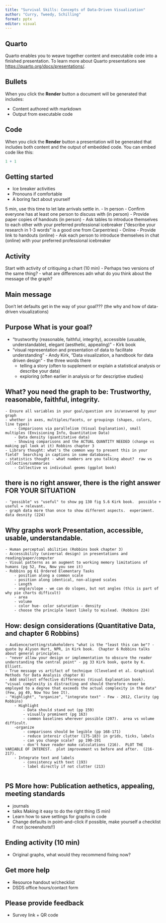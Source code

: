 ```yaml
---
title: "Survival Skills: Concepts of Data-Driven Visualization"
author: "Curry, Tweedy, Schilling"
format: pptx
editor: visual
---
```


## Quarto

Quarto enables you to weave together content and executable code into a finished presentation. To learn more about Quarto presentations see <https://quarto.org/docs/presentations/>.

## Bullets

When you click the **Render** button a document will be generated that includes:

-   Content authored with markdown
-   Output from executable code


## Code

When you click the **Render** button a presentation will be generated that includes both content and the output of embedded code. You can embed code like this:

```r
1 + 1
```



## Getting started
- Ice breaker activities
- Pronouns if comfortable
- A boring fact about yourself


::: {.notes}
5 min, use this time to let late arrivals settle in.
- In person
	- Confirm everyone has at least one person to discuss with (in person)
	- Provide paper copies of handouts (in person)
	- Ask tables to introduce themselves to each other with your preferred professional icebreaker ("describe your research in 1-3 words" is a good one from Carpentries)
- Online
	- Provide link to handouts (online)
	- Ask each person to introduce themselves in chat (online) with your preferred professional icebreaker
:::

## Activity
Start with activity of critiquing a chart (10 min)
- Perhaps two versions of the same thing?
- what are differences adn what do you think about the message of the graph?

## Main message
Don't let defaults get in the way of your goal???  (the why and how of data-driven visualizations)

## Purpose What is your goal?
- "trustworthy (reasonable, faithful, integrity), accessible (usuable, understandable), elegant (aesthetic, appealing)" - Kirk  book
- "visual representation and presentation of data to facilitate understanding" - Andy Kirk, "Data visualization, a handbook for data driven design" - the three words there
	- telling a story (often to supplement or explain a statistical analysis or describe your data)
	- exploring (often earlier in analysis or for descriptive studies)


## What? you need the graph to be: Trustworthy, reasonable, faithful, integrity.
	- Ensure all variables in your goal/question are in/answered by your graph
	- whether in axes, multiples/facets, or groupings (shapes, colors, line types) 
		- Comparisons via parallelism (Visual Explanation), small multiples (Envisioning Info, Quantitative Data)
		- Data density (quantitative data)
		- Showing comparisons and the ACTUAL QUANTITY NEEDED (change vs making ppl look at it) Robbins chapter 3
	- Library thought: what's the common way to present this in your field?  Searching in captions in some databases.
	- statistics thought - what numbers are you talking about?  raw vs collective/summaries
		- Collective vs individual geoms (ggplot book)
## there is no right answer, there is the right answer FOR YOUR SITUATION
	- "possible" vs "useful" to show pg 130 fig 5.6 Kirk book.  possible + useful = relevant.
	- graph data more than once to show different aspects.  experiment.  data desnity (224)
	
## Why graphs work Presentation, accessible, usable, understandable.
	- Human perceptual abilities (Robbins book chapter 3)
	- Accessibility (universal design) in presentations and reading/paper/computer
	- Visual patterns as an augment to working memory limitations of humans (pg 52, Few, Now you see it)
	- Robbins pg 61 Ordered Elementary Tasks
		- position along a common scale
		- position along identical, non-aligned scales
		- Length
		- angle/slope - we can do slopes, but not angles (this is part of why pie charts difficult)
		- area
		- volume
		- color hue- color saturation - density
		- choose the principle least likely to mislead. (Robbins 224)
## How: design considerations (Quantitative Data, and chapter 6 Robbins)
	- Audience/setting/stakeholders "what is the "least this can be"? - quote by Alyson Hurt, NPR, in Kirk book.  Chapter 6 Robbins talks about general principles.
	- "never allow your design or implementation to obscure the reader understanding the central point" - pg 33 Kirk book, quote by K. Elliott.
	- True message vs artifact of technique (Cleveland et al. Graphical Methods for Data Analysis chapter 8)
	- Add smallest effective differences (Visual Explanation book).  "visual complexity is distracting and should therefore never be employed to a degree that exceeds the actual complexity in the data" (Few, pg 49, Now You See It).
	- "Highlight", "organize", "integrate text" - Few - 2012, Clarity (pg Robbins)
		- Highlight
			- Data should stand out (pp 159)
			- visually prominent (pg 163)
			- common baselines wherever possible (207).  area vs volume difficult.
		-organize
			- comparisons should be legible (pp 168-171)
			- reduce interoir clutter (175-183) in grids, ticks, labels
			- can you change scale?  pp 190-191
			- don't have reader make calculations (216).  PLOT THE VARIABLE OF INTEREST.  plot improvement vs before and after.  (216-217).
		- Integrate text and labels
			- consistency with text (193)
			- label directly if not clutter (213)
		




## PS More how: Publication aethetics, appealing, meeting standards
- journals
- talks
Making it easy to do the right thing (5 min)
- Learn how to save settings for graphs in code
- Change defaults in point-and-click if possible, make yourself a checklist if not (screenshots!!)


## Ending activity (10 min)
- Original graphs, what would they recommend fixing now?


## Get more help
- Resource handout w/checklist
- DSDS office hours/contact form

## Please provide feedback
- Survey link + QR code




